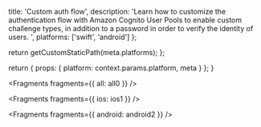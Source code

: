 
  title: 'Custom auth flow',
  description: 'Learn how to customize the authentication flow with Amazon Cognito User Pools to enable custom challenge types, in addition to a password in order to verify the identity of users. ',
  platforms: ['swift', 'android']
};

  return getCustomStaticPath(meta.platforms);
};

  return {
    props: {
      platform: context.params.platform,
      meta
    }
  };
}


<Fragments fragments={{ all: all0 }} />


<Fragments fragments={{ ios: ios1 }} />


<Fragments fragments={{ android: android2 }} />
